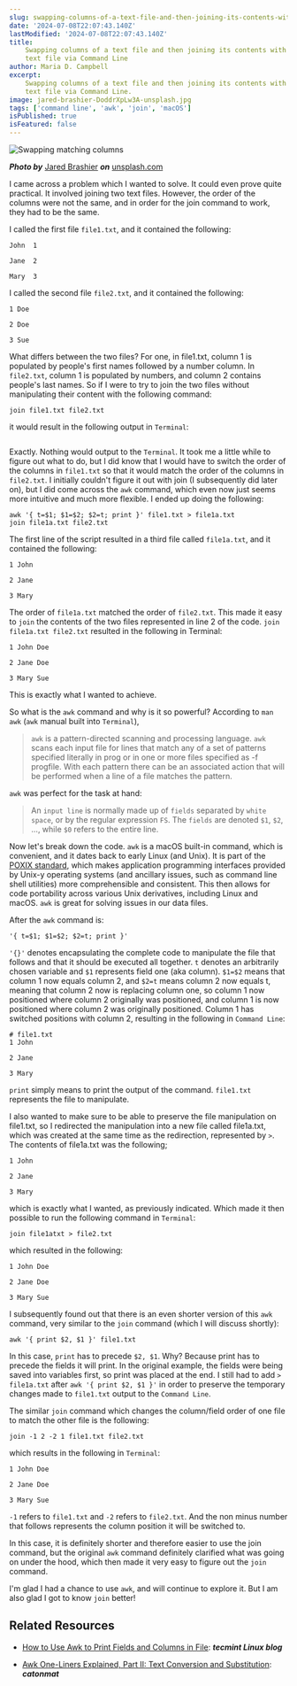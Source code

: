 ```yaml
---
slug: swapping-columns-of-a-text-file-and-then-joining-its-contents-with-another-text-file-via-command-line
date: '2024-07-08T22:07:43.140Z'
lastModified: '2024-07-08T22:07:43.140Z'
title:
    Swapping columns of a text file and then joining its contents with another
    text file via Command Line
author: Maria D. Campbell
excerpt:
    Swapping columns of a text file and then joining its contents with another
    text file via Command Line.
image: jared-brashier-DoddrXpLw3A-unsplash.jpg
tags: ['command line', 'awk', 'join', 'macOS']
isPublished: true
isFeatured: false
---
```


![Swapping matching columns](jared-brashier-DoddrXpLw3A-unsplash.jpg)

**_Photo by_** [Jared Brashier](https://unsplash.com/@jaredbrashier) **_on_**
[unsplash.com](https://unsplash.com/photos/brown-and-white-2-storey-house-DoddrXpLw3A)

I came across a problem which I wanted to solve. It could even prove quite
practical. It involved joining two text files. However, the order of the columns
were not the same, and in order for the join command to work, they had to be the
same.

I called the first file `file1.txt`, and it contained the following:

```shell
John  1

Jane  2

Mary  3
```

I called the second file `file2.txt`, and it contained the following:

```shell
1 Doe

2 Doe

3 Sue
```

What differs between the two files? For one, in file1.txt, column 1 is populated
by people's first names followed by a number column. In `file2.txt`, column 1 is
populated by numbers, and column 2 contains people's last names. So if I were to
try to join the two files without manipulating their content with the following
command:

```shell
join file1.txt file2.txt
```

it would result in the following output in `Terminal`:

```shell

```

Exactly. Nothing would output to the `Terminal`. It took me a little while to
figure out what to do, but I did know that I would have to switch the order of
the columns in `file1.txt` so that it would match the order of the columns in
`file2.txt`. I initially couldn't figure it out with join (I subsequently did
later on), but I did come across the `awk` command, which even now just seems
more intuitive and much more flexible. I ended up doing the following:

```shell
awk '{ t=$1; $1=$2; $2=t; print }' file1.txt > file1a.txt
join file1a.txt file2.txt
```

The first line of the script resulted in a third file called `file1a.txt`, and
it contained the following:

```shell
1 John

2 Jane

3 Mary
```

The order of `file1a.txt` matched the order of `file2.txt`. This made it easy to
`join` the contents of the two files represented in line 2 of the code.
`join file1a.txt file2.txt` resulted in the following in Terminal:

```shell
1 John Doe

2 Jane Doe

3 Mary Sue
```

This is exactly what I wanted to achieve.

So what is the `awk` command and why is it so powerful? According to `man awk`
(`awk` manual built into `Terminal`),

> `awk` is a pattern-directed scanning and processing language. `awk` scans each
> input file for lines that match any of a set of patterns specified literally
> in prog or in one or more files specified as -f progfile. With each pattern
> there can be an associated action that will be performed when a line of a file
> matches the pattern.

`awk` was perfect for the task at hand:

> An `input line` is normally made up of `fields` separated by `white space`, or
> by the regular expression `FS`. The `fields` are denoted `$1`, `$2`, ...,
> while `$0` refers to the entire line.

Now let's break down the code. `awk` is a macOS built-in command, which is
convenient, and it dates back to early Linux (and Unix). It is part of the
[POXIX standard](https://stackoverflow.com/questions/1780599/what-is-the-meaning-of-posix),
which makes application programming interfaces provided by Unix-y operating
systems (and ancillary issues, such as command line shell utilities) more
comprehensible and consistent. This then allows for code portability across
various Unix derivatives, including Linux and macOS. `awk` is great for solving
issues in our data files.

After the `awk` command is:

```shell
'{ t=$1; $1=$2; $2=t; print }'
```

`'{}'` denotes encapsulating the complete code to manipulate the file that
follows and that it should be executed all together. `t` denotes an arbitrarily
chosen variable and `$1` represents field one (aka column). `$1=$2` means that
column 1 now equals column 2, and `$2=t` means column 2 now equals t, meaning
that column 2 now is replacing column one, so column 1 now positioned where
column 2 originally was positioned, and column 1 is now positioned where column
2 was originally positioned. Column 1 has switched positions with column 2,
resulting in the following in `Command Line`:

```shell
# file1.txt
1 John

2 Jane

3 Mary
```

`print` simply means to print the output of the command. `file1.txt` represents
the file to manipulate.

I also wanted to make sure to be able to preserve the file manipulation on
file1.txt, so I redirected the manipulation into a new file called file1a.txt,
which was created at the same time as the redirection, represented by `>`. The
contents of file1a.txt was the following;

```shell
1 John

2 Jane

3 Mary
```

which is exactly what I wanted, as previously indicated. Which made it then
possible to run the following command in `Terminal`:

```shell
join file1atxt > file2.txt
```

which resulted in the following:

```shell
1 John Doe

2 Jane Doe

3 Mary Sue
```

I subsequently found out that there is an even shorter version of this `awk`
command, very similar to the `join` command (which I will discuss shortly):

```shell
awk '{ print $2, $1 }' file1.txt
```

In this case, `print` has to precede `$2, $1`. Why? Because print has to precede
the fields it will print. In the original example, the fields were being saved
into variables first, so print was placed at the end. I still had to add
`> file1a.txt` after `awk '{ print $2, $1 }'` in order to preserve the temporary
changes made to `file1.txt` output to the `Command Line`.

The similar `join` command which changes the column/field order of one file to
match the other file is the following:

```shell
join -1 2 -2 1 file1.txt file2.txt
```

which results in the following in `Terminal`:

```shell
1 John Doe

2 Jane Doe

3 Mary Sue
```

`-1` refers to `file1.txt` and `-2` refers to `file2.txt`. And the non minus
number that follows represents the column position it will be switched to.

In this case, it is definitely shorter and therefore easier to use the join
command, but the original `awk` command definitely clarified what was going on
under the hood, which then made it very easy to figure out the `join` command.

I'm glad I had a chance to use `awk`, and will continue to explore it. But I am
also glad I got to know `join` better!

## Related Resources

-   [How to Use Awk to Print Fields and Columns in File](https://www.tecmint.com/awk-print-fields-columns-with-space-separator/):
    **_tecmint Linux blog_**

-   [Awk One-Liners Explained, Part II: Text Conversion and Substitution](https://catonmat.net/awk-one-liners-explained-part-two):
    **_catonmat_**
